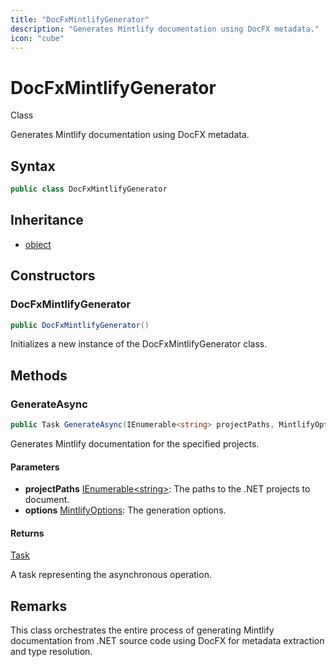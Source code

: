```yaml
---
title: "DocFxMintlifyGenerator"
description: "Generates Mintlify documentation using DocFX metadata."
icon: "cube"
---
```


# DocFxMintlifyGenerator

<Badge variant="outline">Class</Badge>

Generates Mintlify documentation using DocFX metadata.

## Syntax

```csharp
public class DocFxMintlifyGenerator
```

## Inheritance

- [object](https://learn.microsoft.com/dotnet/api/system.object)

## Constructors

### DocFxMintlifyGenerator

```csharp
public DocFxMintlifyGenerator()
```

Initializes a new instance of the DocFxMintlifyGenerator class.


## Methods

### GenerateAsync

```csharp
public Task GenerateAsync(IEnumerable<string> projectPaths, MintlifyOptions options)
```

Generates Mintlify documentation for the specified projects.

#### Parameters

- **projectPaths** [IEnumerable&lt;string&gt;](https://learn.microsoft.com/dotnet/api/system.collections.generic.ienumerable-1): The paths to the .NET projects to document.
- **options** [MintlifyOptions](/api-reference/cloudnimble/easyaf/codegen/mintlify/mintlifyoptions): The generation options.

#### Returns

[Task](https://learn.microsoft.com/dotnet/api/system.threading.tasks.task)

A task representing the asynchronous operation.


## Remarks

This class orchestrates the entire process of generating Mintlify documentation
from .NET source code using DocFX for metadata extraction and type resolution.

